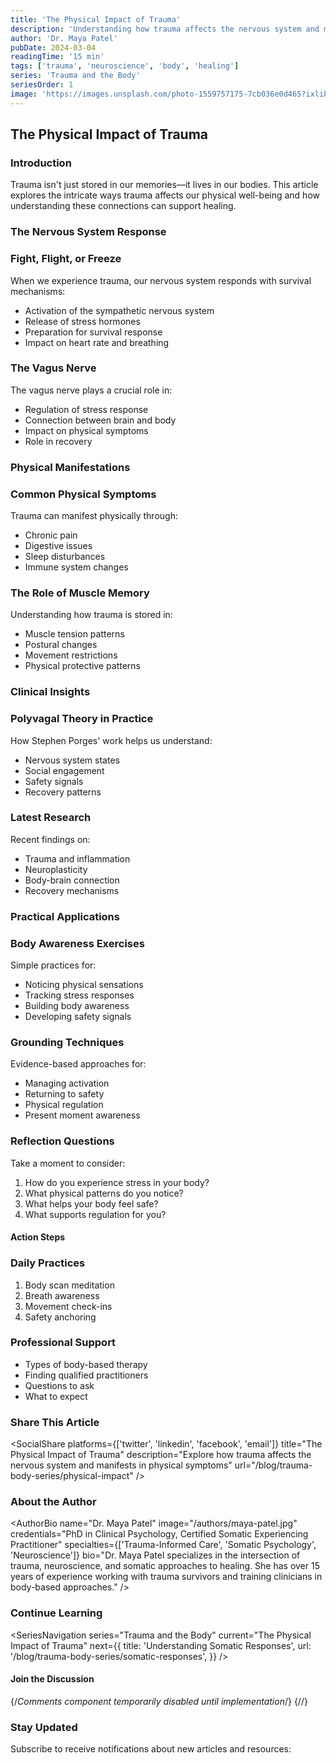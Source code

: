 ```yaml
---
title: 'The Physical Impact of Trauma'
description: 'Understanding how trauma affects the nervous system and manifests in physical symptoms'
author: 'Dr. Maya Patel'
pubDate: 2024-03-04
readingTime: '15 min'
tags: ['trauma', 'neuroscience', 'body', 'healing']
series: 'Trauma and the Body'
seriesOrder: 1
image: 'https://images.unsplash.com/photo-1559757175-7cb036e0d465?ixlib=rb-4.0.3&auto=format&fit=crop&w=1200&q=80'
---
```



<TableOfContents />

## The Physical Impact of Trauma

### Introduction

Trauma isn't just stored in our memories—it lives in our bodies. This article explores
the intricate ways trauma affects our physical well-being and how understanding these
connections can support healing.

### The Nervous System Response

### Fight, Flight, or Freeze

When we experience trauma, our nervous system responds with survival mechanisms:

- Activation of the sympathetic nervous system
- Release of stress hormones
- Preparation for survival response
- Impact on heart rate and breathing

### The Vagus Nerve

The vagus nerve plays a crucial role in:

- Regulation of stress response
- Connection between brain and body
- Impact on physical symptoms
- Role in recovery

### Physical Manifestations

### Common Physical Symptoms

Trauma can manifest physically through:

- Chronic pain
- Digestive issues
- Sleep disturbances
- Immune system changes

### The Role of Muscle Memory

Understanding how trauma is stored in:

- Muscle tension patterns
- Postural changes
- Movement restrictions
- Physical protective patterns

### Clinical Insights

### Polyvagal Theory in Practice

How Stephen Porges' work helps us understand:

- Nervous system states
- Social engagement
- Safety signals
- Recovery patterns

### Latest Research

Recent findings on:

- Trauma and inflammation
- Neuroplasticity
- Body-brain connection
- Recovery mechanisms

### Practical Applications

### Body Awareness Exercises

Simple practices for:

- Noticing physical sensations
- Tracking stress responses
- Building body awareness
- Developing safety signals

### Grounding Techniques

Evidence-based approaches for:

- Managing activation
- Returning to safety
- Physical regulation
- Present moment awareness

### Reflection Questions

Take a moment to consider:

1. How do you experience stress in your body?
2. What physical patterns do you notice?
3. What helps your body feel safe?
4. What supports regulation for you?

#### Action Steps

### Daily Practices

1. Body scan meditation
2. Breath awareness
3. Movement check-ins
4. Safety anchoring

### Professional Support

- Types of body-based therapy
- Finding qualified practitioners
- Questions to ask
- What to expect

<Divider />

### Share This Article

<SocialShare
  platforms={['twitter', 'linkedin', 'facebook', 'email']}
  title="The Physical Impact of Trauma"
  description="Explore how trauma affects the nervous system and manifests in physical symptoms"
  url="/blog/trauma-body-series/physical-impact"
/>

### About the Author

<AuthorBio
  name="Dr. Maya Patel"
  image="/authors/maya-patel.jpg"
  credentials="PhD in Clinical Psychology, Certified Somatic Experiencing Practitioner"
  specialties={['Trauma-Informed Care', 'Somatic Psychology', 'Neuroscience']}
  bio="Dr. Maya Patel specializes in the intersection of trauma, neuroscience,
  and somatic approaches to healing. She has over 15 years of experience working
  with trauma survivors and training clinicians in body-based approaches."
/>

### Continue Learning

<SeriesNavigation
  series="Trauma and the Body"
  current="The Physical Impact of Trauma"
  next={{
    title: 'Understanding Somatic Responses',
    url: '/blog/trauma-body-series/somatic-responses',
  }}
/>

#### Join the Discussion

{/*Comments component temporarily disabled until implementation*/}
{/*<Comments />*/}

### Stay Updated

Subscribe to receive notifications about new articles and resources:

<Subscribe />
